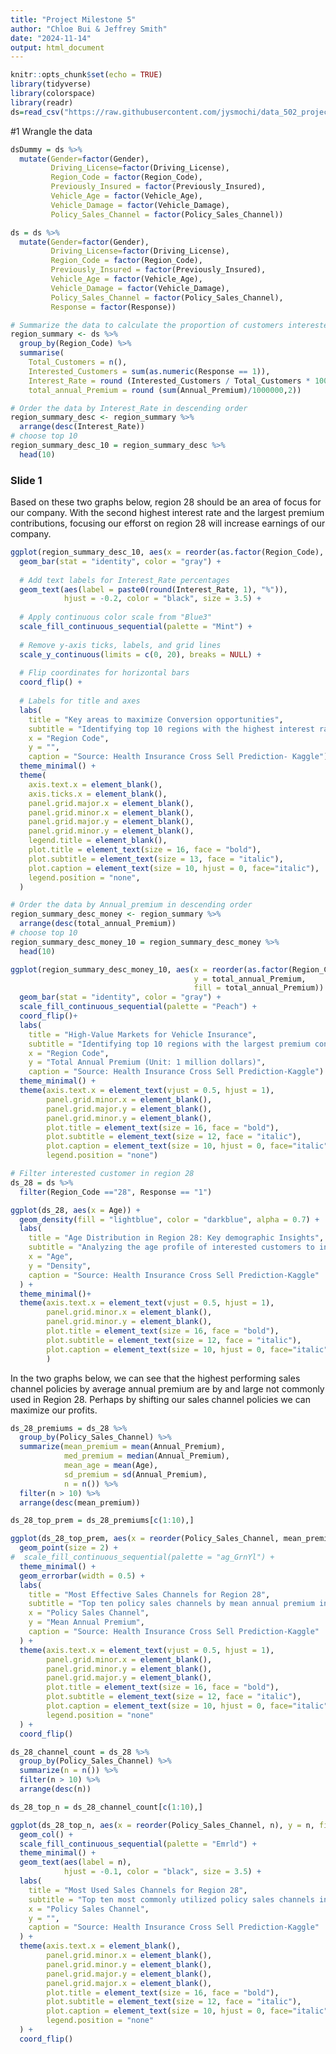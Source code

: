 ```yaml
---
title: "Project Milestone 5"
author: "Chloe Bui & Jeffrey Smith"
date: "2024-11-14"
output: html_document
---
```


```r
knitr::opts_chunk$set(echo = TRUE)
library(tidyverse)
library(colorspace)
library(readr)
ds=read_csv("https://raw.githubusercontent.com/jysmochi/data_502_project_stuff/refs/heads/main/train.csv?token=GHSAT0AAAAAAC2PWFVNORIY5I463VHD3HAGZZWISCA")
```


#1 Wrangle the data
```r
dsDummy = ds %>% 
  mutate(Gender=factor(Gender),
         Driving_License=factor(Driving_License),
         Region_Code = factor(Region_Code),
         Previously_Insured = factor(Previously_Insured),
         Vehicle_Age = factor(Vehicle_Age),
         Vehicle_Damage = factor(Vehicle_Damage),
         Policy_Sales_Channel = factor(Policy_Sales_Channel))

ds = ds %>% 
  mutate(Gender=factor(Gender),
         Driving_License=factor(Driving_License),
         Region_Code = factor(Region_Code),
         Previously_Insured = factor(Previously_Insured),
         Vehicle_Age = factor(Vehicle_Age),
         Vehicle_Damage = factor(Vehicle_Damage),
         Policy_Sales_Channel = factor(Policy_Sales_Channel),
         Response = factor(Response))

# Summarize the data to calculate the proportion of customers interested in insurance per region
region_summary <- ds %>%
  group_by(Region_Code) %>%
  summarise(
    Total_Customers = n(),
    Interested_Customers = sum(as.numeric(Response == 1)),
    Interest_Rate = round (Interested_Customers / Total_Customers * 100,1),
    total_annual_Premium = round (sum(Annual_Premium)/1000000,2))

# Order the data by Interest_Rate in descending order
region_summary_desc <- region_summary %>%
  arrange(desc(Interest_Rate))
# choose top 10
region_summary_desc_10 = region_summary_desc %>% 
  head(10)
```


### Slide 1
Based on these two graphs below, region 28 should be an area of focus for our company. With the second highest interest rate and the largest premium contributions, focusing our efforst on region 28 will increase earnings of our company.


```r
ggplot(region_summary_desc_10, aes(x = reorder(as.factor(Region_Code), Interest_Rate), y = Interest_Rate, fill = Interest_Rate)) +
  geom_bar(stat = "identity", color = "gray") +
  
  # Add text labels for Interest_Rate percentages
  geom_text(aes(label = paste0(round(Interest_Rate, 1), "%")), 
            hjust = -0.2, color = "black", size = 3.5) +
  
  # Apply continuous color scale from "Blue3"
  scale_fill_continuous_sequential(palette = "Mint") +
  
  # Remove y-axis ticks, labels, and grid lines
  scale_y_continuous(limits = c(0, 20), breaks = NULL) +
  
  # Flip coordinates for horizontal bars
  coord_flip() +
  
  # Labels for title and axes
  labs(
    title = "Key areas to maximize Conversion opportunities",
    subtitle = "Identifying top 10 regions with the highest interest rate",
    x = "Region Code",
    y = "",
    caption = "Source: Health Insurance Cross Sell Prediction- Kaggle") +
  theme_minimal() +
  theme(
    axis.text.x = element_blank(),  
    axis.ticks.x = element_blank(),  
    panel.grid.major.x = element_blank(),  
    panel.grid.minor.x = element_blank(),  
    panel.grid.major.y = element_blank(),  
    panel.grid.minor.y = element_blank(),
    legend.title = element_blank(),
    plot.title = element_text(size = 16, face = "bold"),
    plot.subtitle = element_text(size = 13, face = "italic"),
    plot.caption = element_text(size = 10, hjust = 0, face="italic"),
    legend.position = "none",
  )
```

```r
# Order the data by Annual_premium in descending order
region_summary_desc_money <- region_summary %>%
  arrange(desc(total_annual_Premium))
# choose top 10
region_summary_desc_money_10 = region_summary_desc_money %>% 
  head(10)
```

```r
ggplot(region_summary_desc_money_10, aes(x = reorder(as.factor(Region_Code), total_annual_Premium), 
                                         y = total_annual_Premium, 
                                         fill = total_annual_Premium)) +
  geom_bar(stat = "identity", color = "gray") +
  scale_fill_continuous_sequential(palette = "Peach") +
  coord_flip()+
  labs(
    title = "High-Value Markets for Vehicle Insurance",
    subtitle = "Identifying top 10 regions with the largest premium contributions to prioritize marketing and sales efforts",
    x = "Region Code",
    y = "Total Annual Premium (Unit: 1 million dollars)",
    caption = "Source: Health Insurance Cross Sell Prediction-Kaggle") +
  theme_minimal() +
  theme(axis.text.x = element_text(vjust = 0.5, hjust = 1),
        panel.grid.minor.x = element_blank(),
        panel.grid.major.y = element_blank(),
        panel.grid.minor.y = element_blank(),
        plot.title = element_text(size = 16, face = "bold"),
        plot.subtitle = element_text(size = 12, face = "italic"),
        plot.caption = element_text(size = 10, hjust = 0, face="italic"),
        legend.position = "none")
```

```r
# Filter interested customer in region 28 
ds_28 = ds %>% 
  filter(Region_Code =="28", Response == "1")
```

```r
ggplot(ds_28, aes(x = Age)) +
  geom_density(fill = "lightblue", color = "darkblue", alpha = 0.7) +
  labs(
    title = "Age Distribution in Region 28: Key demographic Insights",
    subtitle = "Analyzing the age profile of interested customers to inform targeted marketing strategies",
    x = "Age",
    y = "Density",
    caption = "Source: Health Insurance Cross Sell Prediction-Kaggle"
  ) +
  theme_minimal()+
  theme(axis.text.x = element_text(vjust = 0.5, hjust = 1),
        panel.grid.minor.x = element_blank(),
        panel.grid.minor.y = element_blank(),
        plot.title = element_text(size = 16, face = "bold"),
        plot.subtitle = element_text(size = 12, face = "italic"),
        plot.caption = element_text(size = 10, hjust = 0, face="italic")
        )
```

In the two graphs below, we can see that the highest performing sales channel policies by average annual premium are by and large not commonly used in Region 28. Perhaps by shifting our sales channel policies we can maximize our profits.


```r
ds_28_premiums = ds_28 %>%
  group_by(Policy_Sales_Channel) %>%
  summarize(mean_premium = mean(Annual_Premium),
            med_premium = median(Annual_Premium),
            mean_age = mean(Age),
            sd_premium = sd(Annual_Premium),
            n = n()) %>% 
  filter(n > 10) %>% 
  arrange(desc(mean_premium))

ds_28_top_prem = ds_28_premiums[c(1:10),]

ggplot(ds_28_top_prem, aes(x = reorder(Policy_Sales_Channel, mean_premium), y = mean_premium, ymin = mean_premium- 1.96 * sd_premium / sqrt(n), ymax = mean_premium + 1.96 * sd_premium / sqrt(n))) + 
  geom_point(size = 2) + 
#  scale_fill_continuous_sequential(palette = "ag_GrnYl") + 
  theme_minimal() + 
  geom_errorbar(width = 0.5) + 
  labs(
    title = "Most Effective Sales Channels for Region 28",
    subtitle = "Top ten policy sales channels by mean annual premium in region 28",
    x = "Policy Sales Channel",
    y = "Mean Annual Premium",
    caption = "Source: Health Insurance Cross Sell Prediction-Kaggle"
  ) + 
  theme(axis.text.x = element_text(vjust = 0.5, hjust = 1),
        panel.grid.minor.x = element_blank(),
        panel.grid.minor.y = element_blank(),
        panel.grid.major.y = element_blank(),
        plot.title = element_text(size = 16, face = "bold"),
        plot.subtitle = element_text(size = 12, face = "italic"),
        plot.caption = element_text(size = 10, hjust = 0, face="italic"),
        legend.position = "none"
  ) + 
  coord_flip()
```

```r
ds_28_channel_count = ds_28 %>%
  group_by(Policy_Sales_Channel) %>%
  summarize(n = n()) %>% 
  filter(n > 10) %>% 
  arrange(desc(n))

ds_28_top_n = ds_28_channel_count[c(1:10),]

ggplot(ds_28_top_n, aes(x = reorder(Policy_Sales_Channel, n), y = n, fill = n)) + 
  geom_col() + 
  scale_fill_continuous_sequential(palette = "Emrld") + 
  theme_minimal() + 
  geom_text(aes(label = n), 
            hjust = -0.1, color = "black", size = 3.5) + 
  labs(
    title = "Most Used Sales Channels for Region 28",
    subtitle = "Top ten most commonly utilized policy sales channels in region 28",
    x = "Policy Sales Channel",
    y = "",
    caption = "Source: Health Insurance Cross Sell Prediction-Kaggle"
  ) + 
  theme(axis.text.x = element_blank(),
        panel.grid.minor.x = element_blank(),
        panel.grid.minor.y = element_blank(),
        panel.grid.major.y = element_blank(),
        panel.grid.major.x = element_blank(),
        plot.title = element_text(size = 16, face = "bold"),
        plot.subtitle = element_text(size = 12, face = "italic"),
        plot.caption = element_text(size = 10, hjust = 0, face="italic"),
        legend.position = "none"
  ) + 
  coord_flip()
```


